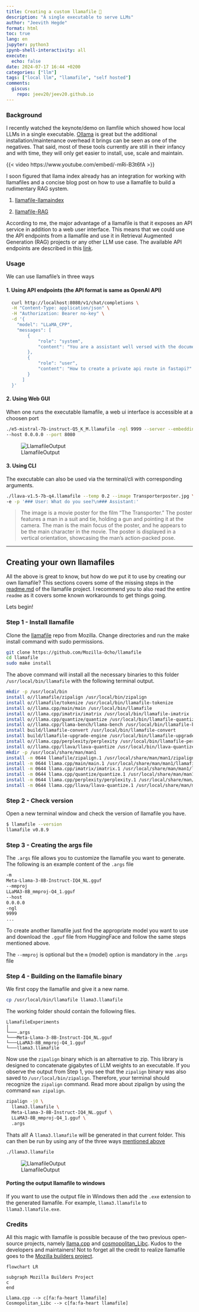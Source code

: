 ```yaml
---
title: Creating a custom llamafile 🦙
description: "A single executable to serve LLMs"
author: "Jeevith Hegde"
format: html
toc: true
lang: en
jupyter: python3
ipynb-shell-interactivity: all
execute:
  echo: false
date: 2024-07-17 16:44 +0200
categories: ["llm"]
tags: ["local llm", "llamafile", "self hosted"]
comments:
  giscus:
    repo: jeev20/jeev20.github.io
---
```



### Background
I recently watched the keynote/demo on llamfile which showed how local LLMs in a single executable. [Ollama](https://ollama.com/) is great but the additional installation/maintenance overhead it brings can be seen as one of the negatives. That said, most of these tools currently are still in their infancy and with time, they will only get easier to install, use, scale and maintain. 


{{< video https://www.youtube.com/embed/-mRi-B3t6fA >}}


I soon figured that llama index already has an integration for working with llamafiles and a concise blog post on how to use a llamafile to build a rudimentary RAG system. 

1. <a href="https://docs.llamaindex.ai/en/stable/examples/llm/llamafile/">llamafile-llamaindex</a>

2. <a href="https://www.llamaindex.ai/blog/using-llamaindex-and-llamafile-to-build-a-local-private-research-assistant">llamafile-RAG</a>

According to me, the major advantage of a llamafile is that it exposes an API service in addition to a web user interface. This means that we could use the API endpoints from a llamafile and use it in Retrieval Augmented Generation (RAG) projects or any other LLM use case. The available API endpoints are described in this [link](https://github.com/Mozilla-Ocho/llamafile/blob/main/llama.cpp/server/README.md#api-endpoints).




### Usage
We can use llamafile's in three ways

#### 1. Using API endpoints (the API format is same as OpenAI API)

```.bash
  curl http://localhost:8080/v1/chat/completions \
  -H "Content-Type: application/json" \
  -H "Authorization: Bearer no-key" \
  -d '{
    "model": "LLaMA_CPP",
    "messages": [
        {
            "role": "system",
            "content": "You are a assistant well versed with the documentation of fastapi python module. Guide the user to a acceptable solution. DO NOT small talk or provide extra information. Be objective precise and provide references to you responses."
        },
        {
            "role": "user",
            "content": "How to create a private api route in fastapi?"
        }
      ]
  }'
  ```
#### 2. Using Web GUI 
   When one runs the executable llamafile, a web ui interface is accessible at a choosen port

   ```.bash
   ./e5-mistral-7b-instruct-Q5_K_M.llamafile -ngl 9999 --server --embedding \
   --host 0.0.0.0 --port 8080 
   ```
   ![LlamafileOutput](images/llamafilegui.png)

#### 3. Using CLI
   The executable can also be used via the terminal/cli with corresponding arguments. 

```.bash
./llava-v1.5-7b-q4.llamafile --temp 0.2 --image Transporterposter.jpg \ 
-e -p '### User: What do you see?\n### Assistant:'
```



> The image is a movie poster for the film "The Transporter." The poster features a man in a suit and tie, holding a gun and pointing it at the camera. The man is the main focus of the poster, and he appears to be the main character in the movie. The poster is displayed in a vertical orientation, showcasing the man's action-packed pose.

  

------------------------------------------------
## Creating your own llamafiles
All the above is great to know, but how do we put it to use by creating our own llamafile? This sections covers some of the missing steps in the [readme.md](https://github.com/Mozilla-Ocho/llamafile/blob/main/README.md) of the llamafile project. I recommend you to also read the entire `readme` as it covers some known workarounds to get things going.

Lets begin! 

### Step 1 - Install llamafile
Clone the [llamafile](https://github.com/Mozilla-Ocho/llamafile) repo from Mozilla. Change directories and run the make install command with sudo permissions. 

```.bash
git clone https://github.com/Mozilla-Ocho/llamafile
cd llamafile
sudo make install
```


The above command will install all the necessary binaries to this folder `/usr/local/bin/llamafile` with the following terminal output.

```.bash
mkdir -p /usr/local/bin
install o//llamafile/zipalign /usr/local/bin/zipalign
install o//llamafile/tokenize /usr/local/bin/llamafile-tokenize
install o//llama.cpp/main/main /usr/local/bin/llamafile
install o//llama.cpp/imatrix/imatrix /usr/local/bin/llamafile-imatrix
install o//llama.cpp/quantize/quantize /usr/local/bin/llamafile-quantize
install o//llama.cpp/llama-bench/llama-bench /usr/local/bin/llamafile-bench
install build/llamafile-convert /usr/local/bin/llamafile-convert
install build/llamafile-upgrade-engine /usr/local/bin/llamafile-upgrade-engine
install o//llama.cpp/perplexity/perplexity /usr/local/bin/llamafile-perplexity
install o//llama.cpp/llava/llava-quantize /usr/local/bin/llava-quantize
mkdir -p /usr/local/share/man/man1
install -m 0644 llamafile/zipalign.1 /usr/local/share/man/man1/zipalign.1
install -m 0644 llama.cpp/main/main.1 /usr/local/share/man/man1/llamafile.1
install -m 0644 llama.cpp/imatrix/imatrix.1 /usr/local/share/man/man1/llamafile-imatrix.1
install -m 0644 llama.cpp/quantize/quantize.1 /usr/local/share/man/man1/llamafile-quantize.1
install -m 0644 llama.cpp/perplexity/perplexity.1 /usr/local/share/man/man1/llamafile-perplexity.1
install -m 0644 llama.cpp/llava/llava-quantize.1 /usr/local/share/man/man1/llava-quantize.1
```

### Step 2 - Check version
Open a new terminal window and check the version of llamafile you have.
```.bash
$ llamafile --version  
llamafile v0.8.9
```


### Step 3 - Creating the args file
The `.args` file allows you to customize the llamafile you want to generate. The following is an example content of the `.args` file 

```.bash
-m
Meta-Llama-3-8B-Instruct-IQ4_NL.gguf
--mmproj
LLaMA3-8B_mmproj-Q4_1.gguf
--host
0.0.0.0
-ngl
9999
...
```
::: {.callout-note}
To create another llamafile just find the appropriate model you want to use and download the `.gguf` file from HuggingFace and follow the same steps mentioned above. 

The `--mmproj` is optional but the `m` (model) option is mandatory in the `.args` file
:::


### Step 4 - Building on the llamafile binary
We first copy the llamafile and give it a new name. 
```.bash
cp /usr/local/bin/llamafile llama3.llamafile 
```

The working folder should contain the following files.
```
LlamafileExperiments  
│
└───.args
└───Meta-Llama-3-8B-Instruct-IQ4_NL.gguf
└───LLaMA3-8B_mmproj-Q4_1.gguf
└───llama3.llamafile 
```

Now use the `zipalign` binary which is an alternative to zip. This library is designed to concatenate gigabytes of LLM weights to an executable. If you observe the output from Step 1, you see that the `zipalign` binary was also saved to `/usr/local/bin/zipalign`. Therefore, your terminal should recognize the `zipalign` command. Read more about zipalign by using the command `man zipalign`.

```.bash
zipalign -j0 \
  llama3.llamafile \
  Meta-Llama-3-8B-Instruct-IQ4_NL.gguf \
  LLaMA3-8B_mmproj-Q4_1.gguf \
  .args
```

Thats all! A `llama3.llamafile` will be generated in that current folder. This can then be run by using any of the three ways [mentioned above](#usage)

```.bash
./llama3.llamafile
```

![LlamafileOutput](images/llamafilegui.png)



#### Porting the output llamafile to windows 
If you want to use the output file in Windows then add the `.exe` extension to the generated llamafile. For example, `llama3.llamafile` to `llama3.llamafile.exe`. 

### Credits

All this magic with llamafile is possible because of the two previous open-source projects, namely [llama.cpp](https://github.com/ggerganov/llama.cpp) and [cosmopolitan_Libc](https://github.com/jart/cosmopolitan). Kudos to the developers and maintainers! Not to forget all the credit to realize llamafile goes to the [Mozilla builders project](https://future.mozilla.org/).

```mermaid

flowchart LR

subgraph Mozilla Builders Project
c
end

Llama.cpp --> c[fa:fa-heart llamafile]
Cosmopolitan_Libc --> c[fa:fa-heart llamafile]

```